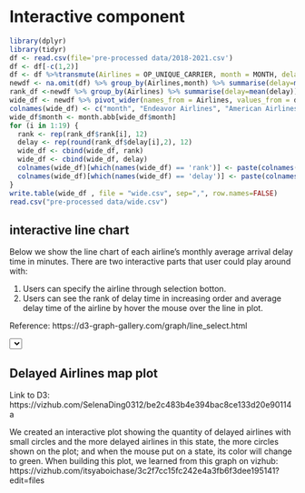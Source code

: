 
# Interactive component

```r
library(dplyr)
library(tidyr)
df <- read.csv(file='pre-processed data/2018-2021.csv')
df <- df[-c(1,2)]
df <- df %>%transmute(Airlines = OP_UNIQUE_CARRIER, month = MONTH, delay=ARR_DELAY)
newdf <- na.omit(df) %>% group_by(Airlines,month) %>% summarise(delay=mean(delay))
rank_df <-newdf %>% group_by(Airlines) %>% summarise(delay=mean(delay)) %>% mutate(rank=row_number(delay))
wide_df <- newdf %>% pivot_wider(names_from = Airlines, values_from = delay)
colnames(wide_df) <- c("month", "Endeavor Airlines", "American Airlines", "Alaska Airlines", "Jetblue Airlines", "Delta Airlines", "ExpressJet Airlines", "Frontier Airlines", "Allegiant Airlines", "Hawaiian Airlines", "Envoy Airlines", "Spirit Airlines", "PSA Airlines", "SkyWest Airlines", "Horizon Airlines", "United Airlines", "Virgin America Airlines", "Southwest Airlines", "Mesa Airlines", "Republic Airlines")
wide_df$month <- month.abb[wide_df$month]
for (i in 1:19) {
  rank <- rep(rank_df$rank[i], 12)
  delay <- rep(round(rank_df$delay[i],2), 12)
  wide_df <- cbind(wide_df, rank)
  wide_df <- cbind(wide_df, delay)
  colnames(wide_df)[which(names(wide_df) == 'rank')] <- paste(colnames(wide_df)[i+1], "Rank", sep = " ")
  colnames(wide_df)[which(names(wide_df) == 'delay')] <- paste(colnames(wide_df)[i+1], "Delay", sep = " ")
}
write.table(wide_df , file = "wide.csv", sep=",", row.names=FALSE)
read.csv("pre-processed data/wide.csv")
```


## interactive line chart

Below we show the line chart of each airline's monthly average arrival delay time in minutes. 
There are two interactive parts that user could play around with:

1. Users can specify the airline through selection botton.
2. Users can see the rank of delay time in increasing order and average delay time of the airline by hover the mouse over the line in plot.

Reference: https://d3-graph-gallery.com/graph/line_select.html



<script src="https://d3js.org/d3.v7.js"></script>

<select id="selectButton"></select>


<div id="my_dataviz"></div>


<script>
// set the dimensions and margins of the graph
const margin = {top: 10, right: 100, bottom: 30, left: 30},
    width = 900 - margin.left - margin.right,
    height = 600 - margin.top - margin.bottom;

// append the svg object to the body of the page
const svg = d3.select("#my_dataviz")
  .append("svg")
    .attr("width", 900)
    .attr("height", 600)
  .append("g")
    .attr("transform", `translate(${margin.left},${margin.top})`);

//Read the data
d3.csv("https://raw.githubusercontent.com/wenxi77/AirlineArrival/main/pre-processed%20data/wide.csv").then( function(data) {
    // List of groups 
    const allGroup = ["Endeavor Airlines", "American Airlines", "Alaska Airlines", "Jetblue Airlines", "Delta Airlines", "ExpressJet Airlines", "Frontier Airlines", "Allegiant Airlines", "Hawaiian Airlines", "Envoy Airlines", "Spirit Airlines", "PSA Airlines", "SkyWest Airlines", "Horizon Airlines", "United Airlines", "Virgin America Airlines", "Southwest Airlines", "Mesa Airlines", "Republic Airlines"]
    // add the options to the button
    d3.select("#selectButton")
      .selectAll('myOptions')
     	.data(allGroup)
      .enter()
    	.append('option')
      .text(function (d) { return d; }) // text showed in the menu
      .attr("value", function (d) { return d; })
    // A color scale: one color for each group
    const myColor = d3.scaleOrdinal()
      .domain(allGroup)
      .range(d3.schemeSet2);
    // Add X axis --> it is a date format
    const month = [{month: "Jan"}, {month: "Feb"}, {month: "Mar"}, {month: "Apr"}, {month: "May"}, {month: "Jun"},
                 {month: "Jul"}, {month: "Aug"}, {month: "Sep"}, {month: "Oct"}, {month: "Nov"}, {month: "Dec"}]
    const x = d3.scaleBand()
      .domain(month.map(d => d.month))
      .range([0, width])
    svg.append("g")
      .attr("transform", `translate(0, ${height})`)
      .call(d3.axisBottom(x));
    // Add Y axis
    const y = d3.scaleLinear()
      .domain( [-15,30])
      .range([ height, 0 ]);
    svg.append("g")
      .call(d3.axisLeft(y));
    svg.append("text")
    .attr("class", "y label")
    .attr("text-anchor", "end")
    .attr("y", 6)
    .attr("dy", ".75em")
    .attr("transform", "rotate(-90)")
    .text("Average Delay Time");
    svg.append("text")
    .attr("class", "x label")
    .attr("text-anchor", "end")
    .attr("x", width)
    .attr("y", height - 6)
    .text("Month");
    svg.append("text")
    .attr("class", "title")
    .attr("text-anchor", "end")
    .style("font", "24px times")
    .attr("x", 680)
    .attr("y", 12)
    .text("Monthly Change of Delay Time for Different Airlines");
    // Initialize line with group a
    const line = svg
      .append('g')
      .append("path")
        .datum(data)
        .attr("d", d3.line()
          .x(function(d) { return x(d.month) + 30 })
          .y(function(d) { return y(+d['American Airlines']) })
        )
        .attr("stroke", function(d){ return myColor("American Airlines") })
        .style("stroke-width", 10)
        .style("fill", "none")
        .on("mouseover", function() {
         svg.append("text")
         .attr("id", "info")
         .attr("x", 400)
         .attr("y", 100)
         .text('rank: '+d3.min(data.map(function(d){return d[d3.select("#selectButton").node().value.toString()+' Rank']} )).toString()+' average delay time (minutes): ' + d3.min(data.map(function(d){return d[d3.select("#selectButton").node().value.toString()+' Delay']} )).toString());
         })
         .on("mouseout", function() {
         svg.select("#info").remove();
         });
    // A function that update the chart
    function update(selectedGroup) {
      // Create new data with the selection?
      const dataFilter = data.map(function(d){return {month:d.month, value:d[selectedGroup], rank:d[selectedGroup+' Rank']} })
      // Give these new data to update line
      line
          .datum(dataFilter)
          .transition()
          .duration(1000)
          .attr("d", d3.line()
            .x(function(d) { return x(d.month) + 30 })
            .y(function(d) { return y(+d.value) })
          )
          .attr("stroke", function(d){ return myColor(selectedGroup) })
    }
    // When the button is changed, run the updateChart function
    d3.select("#selectButton").on("change", function(event,d) {
        // recover the option that has been chosen
        const selectedOption = d3.select(this).property("value")
        // run the updateChart function with this selected option
        update(selectedOption)
    })

})

    
</script>


## Delayed Airlines map plot

Link to D3: https://vizhub.com/SelenaDing0312/be2c483b4e394bac8ce133d20e90114a

We created an interactive plot showing the quantity of delayed airlines with small circles and the more delayed airlines in this state, the more circles shown on the plot; and when the mouse put on a state, its color will change to green. When building this plot, we learned from this graph on vizhub: https://vizhub.com/itsyaboichase/3c2f7cc15fc242e4a3fb6f3dee195141?edit=files


